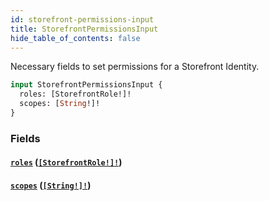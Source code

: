 ```yaml
---
id: storefront-permissions-input
title: StorefrontPermissionsInput
hide_table_of_contents: false
---
```



Necessary fields to set permissions for a Storefront Identity.

```graphql
input StorefrontPermissionsInput {
  roles: [StorefrontRole!]!
  scopes: [String!]!
}
```


### Fields

#### [`roles`](#) ([`[StorefrontRole!]!`](/developers/demandhq-apis/demand-api/graphql/reference/enums/storefront-role))




#### [`scopes`](#) ([`[String!]!`](/developers/demandhq-apis/demand-api/graphql/reference/scalars/string))






